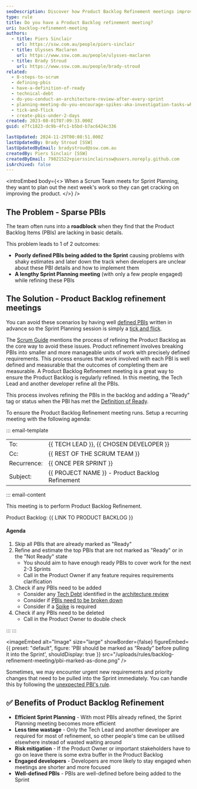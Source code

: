 ```yaml
---
seoDescription: Discover how Product Backlog Refinement meetings improve Scrum efficiency by ensuring clear, ready-to-go PBIs for streamlined Sprint Planning.
type: rule
title: Do you have a Product Backlog refinement meeting?
uri: backlog-refinement-meeting
authors:
  - title: Piers Sinclair
    url: https://ssw.com.au/people/piers-sinclair
  - title: Ulysses Maclaren
    url: https://www.ssw.com.au/people/ulysses-maclaren
  - title: Brady Stroud
    url: https://www.ssw.com.au/people/brady-stroud
related:
  - 8-steps-to-scrum
  - defining-pbis
  - have-a-definition-of-ready
  - technical-debt
  - do-you-conduct-an-architecture-review-after-every-sprint
  - planning-meeting-do-you-encourage-spikes-aka-investigation-tasks-when-a-story-is-inestimable
  - tick-and-flick
  - create-pbis-under-2-days
created: 2023-08-01T07:09:33.000Z
guid: e7fc1823-dc9b-4fc1-b5bd-b7ac6424c336

lastUpdated: 2024-11-29T00:08:51.000Z
lastUpdatedBy: Brady Stroud [SSW]
lastUpdatedByEmail: bradystroud@ssw.com.au
createdBy: Piers Sinclair [SSW]
createdByEmail: 79821522+pierssinclairssw@users.noreply.github.com
isArchived: false
---
```


<introEmbed
  body={<>
When a Scrum Team meets for Sprint Planning, they want to plan out the next week's work so they can get cracking on improving the product.
  </>}
/>
## The Problem - Sparse PBIs

The team often runs into a **roadblock** when they find that the Product Backlog Items (PBIs) are lacking in basic details.

This problem leads to 1 of 2 outcomes:

* **Poorly defined PBIs being added to the Sprint** causing problems with shaky estimates and later down the track when developers are unclear about these PBI details and how to implement them
* **A lengthy Sprint Planning meeting** (with only a few people engaged) while refining these PBIs

## The Solution - Product Backlog refinement meetings

You can avoid these scenarios by having well [defined PBIs](/defining-pbis) written in advance so the Sprint Planning session is simply a [tick and flick](/tick-and-flick).

The [Scrum Guide](https://scrumguides.org/scrum-guide.html) mentions the process of refining the Product Backlog as the core way to avoid these issues. Product refinement involves breaking PBIs into smaller and more manageable units of work with precisely defined requirements. This process ensures that work involved with each PBI is well defined and measurable that the outcomes of completing them are measurable. A Product Backlog Refinement meeting is a great way to ensure the Product Backlog is regularly refined. In this meeting, the Tech Lead and another developer refine all the PBIs.

This process involves refining the PBIs in the backlog and adding a "Ready" tag or status when the PBI has met the [Definition of Ready](/have-a-definition-of-ready).

<youtubeEmbed url="https://www.youtube.com/watch?v=lMpeffmoc0I" description="Video: Backlog Refinement Meetings| Calum Simpson | Rules (3 min)" />

To ensure the Product Backlog Refinement meeting runs. Setup a recurring meeting with the following agenda:

::: email-template

|          |     |
| -------- | --- |
| To:      | &#123;&#123; TECH LEAD &#125;&#125;, &#123;&#123; CHOSEN DEVELOPER &#125;&#125; |
| Cc:      | &#123;&#123; REST OF THE SCRUM TEAM &#125;&#125; |
| Recurrence:      | &#123;&#123; ONCE PER SPRINT &#125;&#125; |
| Subject: | &#123;&#123; PROJECT NAME &#125;&#125; - Product Backlog Refinement |
::: email-content

This meeting is to perform Product Backlog Refinement.

Product Backlog: &#123;&#123; LINK TO PRODUCT BACKLOG &#125;&#125;

#### Agenda

1. Skip all PBIs that are already marked as "Ready"
2. Refine and estimate the top PBIs that are not marked as "Ready" or in the "Not Ready" state
    * You should aim to have enough ready PBIs to cover work for the next 2-3 Sprints
    * Call in the Product Owner if any feature requires requirements clarification
3. Check if any PBIs need to be added
    * Consider any [Tech Debt](/technical-debt) identified in the [architecture review](/do-you-conduct-an-architecture-review-after-every-sprint)
    * Consider if [PBIs need to be broken down](/create-pbis-under-2-days)
    * Consider if a [Spike](/encourage-spikes-when-a-story-is-inestimable) is required
4. Check if any PBIs need to be deleted
    * Call in the Product Owner to double check

:::
:::


<imageEmbed
  alt="Image"
  size="large"
  showBorder={false}
  figureEmbed={{
    preset: "default",
    figure: 'PBI should be marked as “Ready” before pulling it into the Sprint',
    shouldDisplay: true
  }}
  src="/uploads/rules/backlog-refinement-meeting/pbi-marked-as-done.png"
/>

Sometimes, we may encounter urgent new requirements and priority changes that need to be pulled into the Sprint immediately. You can handle this by following the [unexpected PBI's rule](/unexpected-requests).

## ✅ Benefits of Product Backlog Refinement

* **Efficient Sprint Planning** - With most PBIs already refined, the Sprint Planning meeting becomes more efficient
* **Less time wastage** - Only the Tech Lead and another developer are required for most of refinement, so other people's time can be utilised elsewhere instead of wasted waiting around
* **Risk mitigation** - If the Product Owner or important stakeholders have to go on leave there is some extra buffer in the Product Backlog
* **Engaged developers** - Developers are more likely to stay engaged when meetings are shorter and more focused
* **Well-defined PBIs** - PBIs are well-defined before being added to the Sprint
